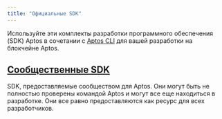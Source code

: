```yaml
---
title: "Официальные SDK"
---
```



Используйте эти комплекты разработки программного обеспечения (SDK) Aptos в сочетании с [Aptos CLI](/ru/build/cli) для вашей разработки на блокчейне Aptos.

<CardGrid>
  <LinkCard href="/ru/build/sdks/ts-sdk" title="TypeScript SDK" description="Aptos TypeScript SDK (рекомендуется)" />

  <LinkCard href="/ru/build/sdks/python-sdk" title="Python SDK" description="Aptos Python SDK" />

  <LinkCard href="/ru/build/sdks/go-sdk" title="Go SDK" description="Aptos Go SDK" />

  <LinkCard href="/ru/build/sdks/dotnet-sdk" title="C#/.NET SDK" description="Aptos .NET SDK" />

  <LinkCard href="/ru/build/sdks/rust-sdk" title="Rust SDK" description="Aptos Rust SDK" />

  <LinkCard href="/ru/build/sdks/cpp-sdk" title="C++ / Unreal SDK" description="Aptos C++ / Unreal SDK" />

  <LinkCard href="/ru/build/sdks/unity-sdk" title="Unity SDK" description="Aptos Unity SDK" />

  <LinkCard href="/ru/build/sdks/wallet-adapter" title="Адаптер кошелька" description="Aptos Wallet Adapter" />
</CardGrid>

## [Сообщественные SDK](/ru/build/sdks/community-sdks)

SDK, предоставляемые сообществом для Aptos. Они могут быть не полностью проверены командой Aptos и могут все еще находиться в разработке. Они все равно предоставляются как ресурс для всех разработчиков.

<CardGrid>
  <LinkCard href="/ru/build/sdks/community-sdks/kotlin-sdk" title="Kotlin SDK" description="Aptos Kotlin Multiplatform SDK от Kaptos" />

  <LinkCard href="/ru/build/sdks/community-sdks/swift-sdk" title="Swift SDK" description="Aptos Swift SDK от Alcove" />
</CardGrid>

